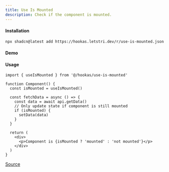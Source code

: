 ```yaml
---
title: Use Is Mounted
description: Check if the component is mounted.
---
```


#### Installation

```bash
npx shadcn@latest add https://hookas.letstri.dev/r/use-is-mounted.json
```

#### Demo


<IsMountedDemo />

#### Usage

```tsx
import { useIsMounted } from '@/hookas/use-is-mounted'

function Component() {
  const isMounted = useIsMounted()

  const fetchData = async () => {
    const data = await api.getData()
    // Only update state if component is still mounted
    if (isMounted) {
      setData(data)
    }
  }

  return (
    <div>
      <p>Component is {isMounted ? 'mounted' : 'not mounted'}</p>
    </div>
  )
}
```

[Source](https://github.com/letstri/hookas/blob/main/registry/hooks/use-is-mounted.ts)
